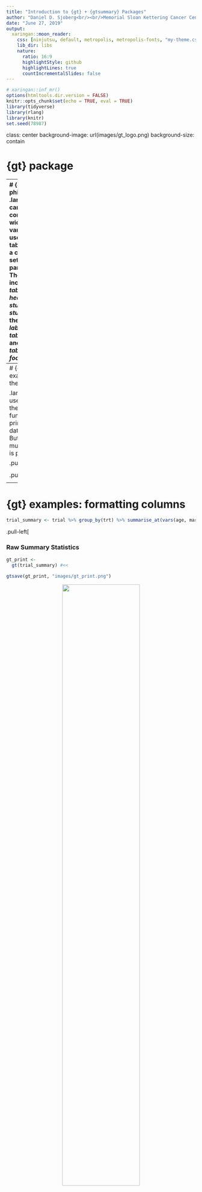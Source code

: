 ```yaml
---
title: "Introduction to {gt} + {gtsummary} Packages"
author: "Daniel D. Sjoberg<br/><br/>Memorial Sloan Kettering Cancer Center"
date: "June 27, 2019"
output:
  xaringan::moon_reader:
    css: [ninjutsu, default, metropolis, metropolis-fonts, "my-theme.css"]
    lib_dir: libs
    nature:
      ratio: 16:9
      highlightStyle: github
      highlightLines: true
      countIncrementalSlides: false
---
```


```r
# xaringan::inf_mr()
options(htmltools.dir.version = FALSE)
knitr::opts_chunk$set(echo = TRUE, eval = TRUE)
library(tidyverse)
library(rlang)
library(knitr)
set.seed(78987)
```


class: center
background-image: url(images/gt_logo.png)
background-size: contain

# {gt} package

---
# {gt} philosophy
.large[
"We can construct a wide variety of useful tables with a cohesive set of table parts. These include the *table header*, the *stub*, the *stub head*, the *column labels*, the *table body*, and the *table footer*."
]
<p align="center"><img src="images/gt_parts_of_a_table.png" width=60%></p>

---
# {gt} examples: the data

.large[When used alone, the `gt()` function prints a data frame. But so much more is possible!]

.pull-left[
```r
# remotes::install_github("rstudio/gt")
# remotes::install_github("ddsjoberg/gtsummary")
library(gt)
# loading gtsummary for the data
library(gtsummary)
gt_trial_head <- head(trial) %>%
  gt() #<<
```
```r
gtsave(gt_trial_head, "images/gt_trial_head.png")
```

<p align="center"><img src="images/gt_trial_head.png" width=90%></p>
]

.pull-right[
```r
gt_trial_info <- tibble(
  variable = names(trial),
  class = map(variable, ~class(trial[[.x]])),
  label = map(variable, ~attr(trial[[.x]], "label"))
) %>%
  gt() #<<
```
```r
gtsave(gt_trial_info, "images/gt_trial_info.png")
```

<p align="center"><img src="images/gt_trial_info.png" width=60%></p>
]

---
# {gt} examples: formatting columns

```r
trial_summary <- trial %>% group_by(trt) %>% summarise_at(vars(age, marker), mean, na.rm = TRUE)
```

.pull-left[

### Raw Summary Statistics

```r
gt_print <- 
  gt(trial_summary) #<<
```
```r
gtsave(gt_print, "images/gt_print.png")
```

<p align="center"><img src="images/gt_print.png" width=64%></p>
]

.pull-right[
### Formatted Summary Statistics

```r
gt_format <-
  gt(trial_summary) %>%  #<<
  fmt_number(columns = vars(age),    #<<
             decimals = 0) %>%    #<<
  fmt_number(columns = vars(marker),    #<<
             decimals = 2)    #<<
```
```r
gtsave(gt_format, "images/gt_format.png")
```

<img src="images/gt_format.png" width=50%></p>
]

.bottom[.large[Each column can be formatted without creating a character version of the column!]]

---
# {gt} examples: formatting cells

```r
gt_fmt_cell <- trial_summary %>%
  gather("variable", "mean", -trt) %>%
  gt() %>%  #<<
  fmt_number(columns = vars(mean), rows = variable == "age", decimals = 0) %>% #<<
  fmt_number(columns = vars(mean), rows = variable == "marker", decimals = 2) #<<
```
```r
gtsave(gt_fmt_cell, "images/gt_fmt_cell.png")
```
.pull-left[
<p align="center"><img src="images/gt_fmt_cell.png" width=75%></p>
]

.pull-right[.large[
- Use the `rows = ` argument to pinpoint a cell to format.

- There are many formatting functions available: `fmt_percent()`, `fmt_currency()`, `fmt_date()`, `fmt_time()`, `fmt_missing()`, and more.

- You can write your own function and pass it to `fmt()` to format a table.
]]

---
# {gt} examples: grouping data

```r
gt_group <- trial_summary %>%
  gather("variable", "mean", -trt) %>%
  gt(groupname_col = "trt") %>%  #<<
  fmt_number(columns = vars(mean), rows = variable == "age", decimals = 0) %>% 
  fmt_number(columns = vars(mean), rows = variable == "marker", decimals = 2)
```
```r
gtsave(gt_group, "images/gt_group.png")
```
.pull-left[
<p align="center"><img src="images/gt_group.png" width=35%></p>
]

.pull-right[.large[
- Use the `groupname_col = ` argument to specify a column to group results.

- The grouping column is not printed and a stub row for each group is added.
]]

---
# {gt} examples: column formatting

```r
gt_cols <- trial_summary %>%
  gt() %>%  
  fmt_number(columns = vars(age), decimals = 0) %>% 
  fmt_number(columns = vars(marker), decimals = 2) %>%
  cols_label(trt = md("**Treatment**"), age = md("**Age**"), marker = md("**Marker**")) %>% #<<
  tab_spanner(label = "Patient Characteristics",columns = vars(age, marker)) #<<
```
```r
gtsave(gt_cols, "images/gt_cols.png")
```
.pull-left[
<p align="center"><img src="images/gt_cols.png" width=95%></p>
]

.pull-right[.large[
- The `cols_label()` function modifies the column headers.

- The `tab_spanner()` function includes a spanning header row.

- The `md()` function interprets input text as Markdown (see also `html()`).
]]

---
# {gt} examples: titles & footnotes

```r
gt_title_footnote <- trial_summary %>%
  gt() %>%  
  fmt_number(columns = vars(age), decimals = 0) %>% 
  fmt_number(columns = vars(marker), decimals = 2) %>%
  cols_label(trt = md("**Treatment**"), age = md("**Age**"), marker = md("**Marker**")) %>%
  tab_header(title = "Patient Characteristics", subtitle = "Presented by treatment") %>%  #<<
  tab_footnote(footnote = "Statistic presented is the mean.",  #<<
               locations = cells_column_labels(columns = vars(age, marker)))   #<<
```
```r
gtsave(gt_title_footnote, filename = "images/gt_title_footnote.png")
```
.pull-left[
<p align="center"><img src="images/gt_title_footnote.png" width=70%></p>
]

.pull-right[.large[
- It's easy to include titles, subtitles, footnotes, and source notes in {gt} tables.

- The footnotes are automatically numbered based on where they appear in the table.
]]

---
class: center
background-image: url(images/gt_functions.svg)
background-size: contain

# much much more {gt} to learn

---
class: center
# {gtsummary}

TRANSITION SLIDE TO {gtsummary}

---
# {gtsummary} introduction

```r
DiagrammeR::grViz("digraph flowchart {
      # node definitions with substituted label text
      node [fontname = Helvetica, shape = oval, color = grey50]
      tab1 [label = '@@1']
      tab2 [label = '@@2']
      tab3 [label = '@@3']
      tab4 [label = '@@4']

      # edge definitions with the node IDs
      tab1 -> tab2 [dir = back];
      tab1 -> tab3 [dir = back];
      tab1 -> tab4 [dir = back]
      }

      [1]: '{biostatR} v1.0 (unreleased)'
      [2]: '{gtsummary}'
      [3]: '{mskRutils}'
      [4]: '{mskRvis}'
")
```

<p align="center"><img src="images/biostatR_flow.png" width=70%></p>

.large[
- {gtsummary} will soon be a part of the biostatR-verse of packages.

- The package uses {gt} as its back end to create tables.

- Used to summarize data frames, regression models, and more.

- Has a tidy API, sensible defaults (meaning minimal code), and is highly customizable.
]

---
# {gtsummary} summarize data with tbl_summary()

.large[Let's review the data once more]

.pull-left[
<p align="center"><img src="images/gt_trial_info.png" width=90%></p>
]
.pull-right[
.large[For brevity, we'll use an abbreviated version of the trial data set with fewer columns.]

```r
sm_trial <-
  trial %>%
  select(trt, age, response, grade)
```
]

---
# {gtsummary} summarize data with tbl_summary()

.pull-left[
```r
tbl_summary_1 <-
  tbl_summary(sm_trial, by = "trt") #<<
```
```r
gtsave(tbl_summary_1 %>% as_gt(), filename = "images/tbl_summary_1.png")
```
.large[
- Default statistics are median (IQR) for continuous variables, and n (percent) for categorical data.

- By default, variables coded as 0/1, TRUE/FALSE, and Yes/No are presented dichotomously.
]
]
.pull-right[
<p align="center"><img src="images/tbl_summary_1.png" width=100%></p>
]

---
# {gtsummary} summarize data with tbl_summary()

.pull-left[
```r
tbl_summary_2 <-
  tbl_summary(sm_trial, by = "trt") %>%
  add_p() #<<
```
```r
gtsave(tbl_summary_2 %>% as_gt(), filename = "images/tbl_summary_2.png")
```
.large[
- To compare values across two or more groups, use the `add_p()` function.

- The default tests are the Wilcoxon rank-sum test for continuous variables, chi-square test of independence for most categorical data, and Fisher's exact test for categorical data with low expected counts.
]
]
.pull-right[
<p align="center"><img src="images/tbl_summary_2.png" width=100%></p>
]

---
# {gtsummary} summarize data with tbl_summary()

.pull-left[
```r
tbl_summary_3 <- sm_trial %>%
  tbl_summary(
    by = "trt",
    statistic = list( #<<
      all_continuous() ~ "{mean} ({sd})", #<<
      all_categorical() ~ "{n} / {N} ({p}%)" #<<
    ), #<<
    label = list(vars(age) ~ "Patient Age") #<<
  ) %>%
  add_p(test = all_continuous() ~ "t.test") #<<
```
```r
gtsave(tbl_summary_3 %>% as_gt(), filename = "images/tbl_summary_3.png")
```
.large[
- Report mean and standard deviation for continuous variables.

- Specify label for age variable.

- Report p-values from the t-test.
]
]
.pull-right[
<p align="center"><img src="images/tbl_summary_3.png" width=100%></p>
]

---
# {gtsummary} summarize data with tbl_summary()

.pull-left[
```r
tbl_summary_4 <- sm_trial %>%
  tbl_summary(
    by = "trt",
    type = "response" ~ "categorical",  #<<
    statistic = all_continuous() ~ "{mean} ({sd})",
    digits = vars(age) ~ c(0, 1)  #<<
  ) %>%
  add_p(test = all_continuous() ~ "t.test") %>%
  add_stat_label()  #<<
```
```r
gtsave(tbl_summary_4 %>% as_gt(), filename = "images/tbl_summary_4.png")
```
.large[
- Report all levels for the response variable.

- Modify the default rounding for age.

- Add column indicating statistics presented.
]
]
.pull-right[
<p align="center"><img src="images/tbl_summary_4.png" width=100%></p>
]

---
# {gtsummary} summarize data with tbl_summary()

.large[Advanced Customization

It's natural a {gtsummary} package user would want to customize the aesthetics of the table with one or more of the many {gt} functions available.  Every function in {gt} is available to use with a {gtsummary} object.

1. Create a {gtsummary} table.

1. Convert the table to a {gt} object with the `as_gt()` function.

1. Continue formatting as a {gt} table with any {gt} function.
]

---
# {gtsummary} summarize data with tbl_summary()


.pull-left[
.large[Advanced Customization]

```r
tbl_summary_5 <- sm_trial %>%
  tbl_summary(by = "trt") %>%
  # convert from gtsummary object to gt object
  as_gt() %>%
  # modify with gt functions
  tab_spanner(  #<<
    label = "Randomization Group",   #<<
    columns = starts_with("stat_")  #<<
  )  #<<
```
```r
gtsave(tbl_summary_5, filename = "images/tbl_summary_5.png")
```

.footnote[More on this in the `tbl_summary()` vignette]
]
.pull-right[
<p align="center"><img src="images/tbl_summary_5.png" width=90%></p>
]
---
# {gtsummary} summarize data with tbl_summary()

.large[
Review the tbl_summary vignette for more details
http://www.danieldsjoberg.com/gtsummary/articles/tbl_summary.html
]

.pull-left[.large[.left[
- Reporting any statistic for continuous variables, including user-written functions.

- More on dichotomous variables and how to specify the level printed.

- Missing data options (e.g. report as a column rather than a row, always report N missing even when no missing data, modify missing text, etc.).
]]]
.pull.right[.large[.left[
- Sort categorical variables by frequency.

- Report row percent, rather than column percent.

- Report q-values from various methods like false discovery rate.

- Sort data by ascending p-values when comparisons have been made.
]]]

---
# {gtsummary} summarize models with tbl_regression()
.pull-left[.large[
- `tbl_regression()` accepts regression model objects as inputs.

- The back end for the function is {broom} and {gt}, meaning that there is broad support for most regression model types, and naturally, the resulting tables are gorgeous and customizable.

- Common regression models, such as logistic regression and Cox regression, are automatically identified and the tables are created with appropriate headers. 
]]

.pull-right[.large[
- Regression models are summarized and include the reference rows for categorical variables.

- Resulting tables can be merged (i.e. side-by-side tables for models with the same predictors and different outcomes).  

- Tables can also be stacked on top of one another.
]]

---
# {gtsummary} summarize models with tbl_regression()

.pull-left[
```r
tbl_regression_1 <-
  glm(response ~ trt + grade + age, 
      data = trial, family = binomial) %>%
  tbl_regression(exponentiate = TRUE) #<<
```
```r
gtsave(tbl_regression_1 %>% as_gt(), filename = "images/tbl_regression_1.png")
```
.large[
- Arguments `exponentiate` and `conf.level` from `tbl_regression()` are passed directly to `broom::tidy()`.

- Logistic regression model with odds ratio header.

- Reference groups added to the table.
]
]
.pull-right[
<p align="center"><img src="images/tbl_regression_1.png" width=100%></p>
]

---
# {gtsummary} summarize models with tbl_regression()

.pull-left[
```r
tbl_regression_2 <-
  glm(response ~ trt + grade + age, 
      data = trial, family = binomial) %>%
  tbl_regression(exponentiate = TRUE) %>%
  add_global_p() #<<
```
```r
gtsave(tbl_regression_2 %>% as_gt(), filename = "images/tbl_regression_2.png")
```
.large[
- Replace individual p-values for categorical variables with global p-value for the entire variable.
]
]
.pull-right[
<p align="center"><img src="images/tbl_regression_2.png" width=100%></p>
]

---
# {gtsummary} summarize models with tbl_regression()

.pull-left[
```r
library(survival)
tbl_regression_3 <- 
  coxph(Surv(ttdeath, death) ~ trt + grade + age, 
        data = trial) %>%
  tbl_regression(exponentiate = TRUE)
tbl_regression_4 <-
  tbl_merge( #<<
    tbls = list(tbl_regression_1,  #<<
                tbl_regression_3), #<<
    tab_spanner = c("Tumor Response", "Time to Death") #<<
  ) #<< 
```
```r
gtsave(tbl_regression_4 %>% as_gt(), filename = "images/tbl_regression_4.png")
```
.large[
- Build Cox regression model with same predictors as previous model.

- Merge the two regression models with the same predictors and present results side-by-side.
]
]
.pull-right[
<p align="center"><img src="images/tbl_regression_4.png" width=100%></p>
]

---
# {gtsummary} summarize data with tbl_uvregression()

.pull-left[
```r
library(survival)
tbl_uvregression_1 <- 
  tbl_uvregression( #<<
    sm_trial, #<<
    method = glm, #<<
    y = response, #<<
    method.args = list(family = binomial), #<<
    exponentiate = TRUE #<<
  ) #<<
```
```r
gtsave(tbl_uvregression_1 %>% as_gt(), filename = "images/tbl_uvregression_1.png")
```
.large[
- Table of univariate regression models.

- Specify the outcome, and the remaining variables in data frame serve as predictors.
]
]
.pull-right[
<p align="center"><img src="images/tbl_uvregression_1.png" width=100%></p>
]

---
# {gtsummary} summarize data with tbl_survival()

.pull-left[
```r
fit1 <- survfit(Surv(ttdeath, death) ~ trt, 
                data = trial)
tbl_survival_1 <-
  tbl_survival(fit1, #<<
               times = c(12, 24), #<<
               label = "{time} Month") #<<
```
```r
gtsave(tbl_survival_1 %>% as_gt(), filename = "images/tbl_survival_1.png")
```
.large[
- First, use `survfit()` to estimate survival times.

- Create table of estimates with `tbl_survival()`.

- Can use this function to print survival quantiles, e.g. median survival.
]
]
.pull-right[
<p align="center"><img src="images/tbl_survival_1.png" width=85%></p>
]

---
# {gtsummary} reporting results with inline_text()
.large[
- Tables are important, but we often need to report results in-line in a report.

- Any statistic reported in a {gtsummary} table can be extracted and reported in-line in a R Markdown document with the `inline_text()` function.

```r
inline_text(tbl_regression_1, variable = "trt", level = "Placebo")
```

- The pattern of what is reported can be modified with the `pattern = ` argument.  Default is `pattern = "{estimate} ({conf.level*100}% CI {conf.low}, {conf.high}; {p.value})"`.
]

---
class: center
# {gtsummary}
.large[
• Every function is documented further in the help file •

• Check out the package website for vignettes including detailed examples and explanations •

<img src = "images/github_icon.png" width="2.4%" height="2.4%"> {gt} package <a href="https://github.com/rstudio/gt">github.com/rstudio/gt</a>

<img src = "images/github_icon.png" width="2.4%" height="2.4%"> {gtsummary} package <a href="https://github.com/ddsjoberg/gtsummary">github.com/ddsjoberg/gtsummary</a>

<img src = "images/slide_show_icon.png" width="2.4%" height="2.4%"> slides at <a href="http://www.danieldsjoberg.com/gt-and-gtsummary-presentation">danieldsjoberg.com/gt-and-gtsummary-presentation</a>  

<img src = "images/github_icon.png" width="2.4%" height="2.4%"> source code for slides at <a href="https://github.com/ddsjoberg/gt-and-gtsummary-presentation">github.com/ddsjoberg/gt-and-gtsummary-presentation</a>
]
